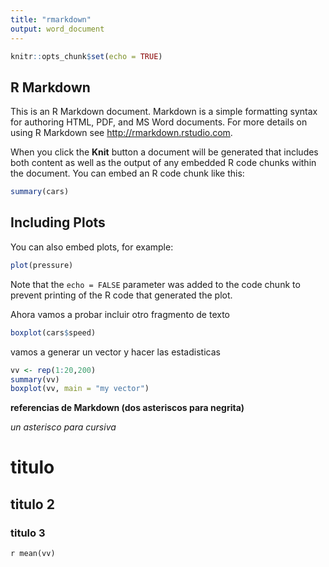 ```yaml
---
title: "rmarkdown"
output: word_document
---
```


```r
knitr::opts_chunk$set(echo = TRUE)
```

## R Markdown

This is an R Markdown document. Markdown is a simple formatting syntax for authoring HTML, PDF, and MS Word documents. For more details on using R Markdown see <http://rmarkdown.rstudio.com>.

When you click the **Knit** button a document will be generated that includes both content as well as the output of any embedded R code chunks within the document. You can embed an R code chunk like this:

```r
summary(cars)
```

## Including Plots

You can also embed plots, for example:

```r
plot(pressure)
```

Note that the `echo = FALSE` parameter was added to the code chunk to prevent printing of the R code that generated the plot.


Ahora vamos a probar incluir otro fragmento de texto 

```r
boxplot(cars$speed)

```

vamos a generar un vector y hacer las estadisticas 
```r
vv <- rep(1:20,200)
summary(vv)
boxplot(vv, main = "my vector")
```

**referencias de Markdown (dos asteriscos para negrita)**

*un asterisco para cursiva*  

# titulo      
## titulo 2   
### titulo 3  

`r mean(vv)`